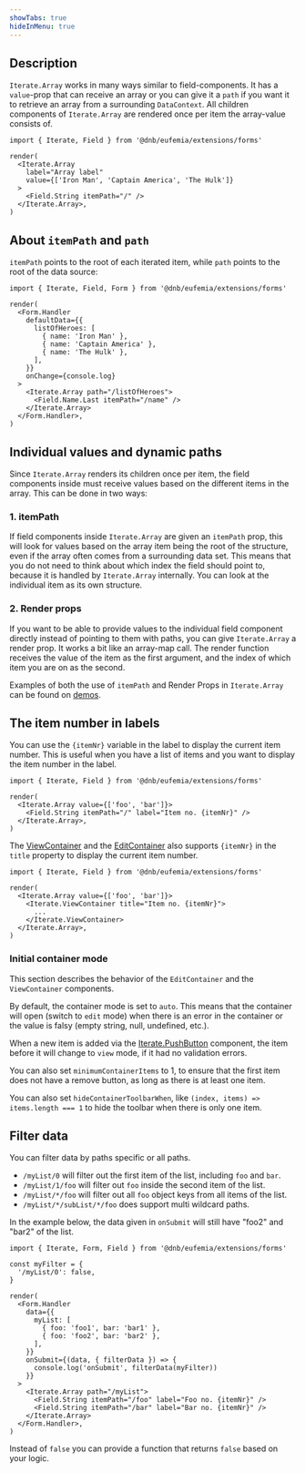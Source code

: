 ```yaml
---
showTabs: true
hideInMenu: true
---
```


## Description

`Iterate.Array` works in many ways similar to field-components. It has a `value`-prop that can receive an array or you can give it a `path` if you want it to retrieve an array from a surrounding `DataContext`. All children components of `Iterate.Array` are rendered once per item the array-value consists of.

```tsx
import { Iterate, Field } from '@dnb/eufemia/extensions/forms'

render(
  <Iterate.Array
    label="Array label"
    value={['Iron Man', 'Captain America', 'The Hulk']}
  >
    <Field.String itemPath="/" />
  </Iterate.Array>,
)
```

## About `itemPath` and `path`

`itemPath` points to the root of each iterated item, while `path`
points to the root of the data source:

```tsx
import { Iterate, Field, Form } from '@dnb/eufemia/extensions/forms'

render(
  <Form.Handler
    defaultData={{
      listOfHeroes: [
        { name: 'Iron Man' },
        { name: 'Captain America' },
        { name: 'The Hulk' },
      ],
    }}
    onChange={console.log}
  >
    <Iterate.Array path="/listOfHeroes">
      <Field.Name.Last itemPath="/name" />
    </Iterate.Array>
  </Form.Handler>,
)
```

## Individual values and dynamic paths

Since `Iterate.Array` renders its children once per item, the field components inside must receive values based on the different items in the array. This can be done in two ways:

### 1. itemPath

If field components inside `Iterate.Array` are given an `itemPath` prop, this will look for values based on the array item being the root of the structure, even if the array often comes from a surrounding data set. This means that you do not need to think about which index the field should point to, because it is handled by `Iterate.Array` internally. You can look at the individual item as its own structure.

### 2. Render props

If you want to be able to provide values to the individual field component directly instead of pointing to them with paths, you can give `Iterate.Array` a render prop. It works a bit like an array-map call. The render function receives the value of the item as the first argument, and the index of which item you are on as the second.

Examples of both the use of `itemPath` and Render Props in `Iterate.Array` can be found on [demos](/uilib/extensions/forms/Iterate/Array/demos).

## The item number in labels

You can use the `{itemNr}` variable in the label to display the current item number. This is useful when you have a list of items and you want to display the item number in the label.

```tsx
import { Iterate, Field } from '@dnb/eufemia/extensions/forms'

render(
  <Iterate.Array value={['foo', 'bar']}>
    <Field.String itemPath="/" label="Item no. {itemNr}" />
  </Iterate.Array>,
)
```

The [ViewContainer](/uilib/extensions/forms/Iterate/ViewContainer) and the [EditContainer](/uilib/extensions/forms/Iterate/EditContainer) also supports `{itemNr}` in the `title` property to display the current item number.

```tsx
import { Iterate, Field } from '@dnb/eufemia/extensions/forms'

render(
  <Iterate.Array value={['foo', 'bar']}>
    <Iterate.ViewContainer title="Item no. {itemNr}">
      ...
    </Iterate.ViewContainer>
  </Iterate.Array>,
)
```

### Initial container mode

This section describes the behavior of the `EditContainer` and the `ViewContainer` components.

By default, the container mode is set to `auto`. This means that the container will open (switch to `edit` mode) when there is an error in the container or the value is falsy (empty string, null, undefined, etc.).

When a new item is added via the [Iterate.PushButton](/uilib/extensions/forms/Iterate/PushButton/) component, the item before it will change to `view` mode, if it had no validation errors.

You can also set `minimumContainerItems` to 1, to ensure that the first item does not have a remove button, as long as there is at least one item.

You can also set `hideContainerToolbarWhen`, like `(index, items) => items.length === 1` to hide the toolbar when there is only one item.

## Filter data

You can filter data by paths specific or all paths.

- `/myList/0` will filter out the first item of the list, including `foo` and `bar`.
- `/myList/1/foo` will filter out `foo` inside the second item of the list.
- `/myList/*/foo` will filter out all `foo` object keys from all items of the list.
- `/myList/*/subList/*/foo` does support multi wildcard paths.

In the example below, the data given in `onSubmit` will still have "foo2" and "bar2" of the list.

```tsx
import { Iterate, Form, Field } from '@dnb/eufemia/extensions/forms'

const myFilter = {
  '/myList/0': false,
}

render(
  <Form.Handler
    data={{
      myList: [
        { foo: 'foo1', bar: 'bar1' },
        { foo: 'foo2', bar: 'bar2' },
      ],
    }}
    onSubmit={(data, { filterData }) => {
      console.log('onSubmit', filterData(myFilter))
    }}
  >
    <Iterate.Array path="/myList">
      <Field.String itemPath="/foo" label="Foo no. {itemNr}" />
      <Field.String itemPath="/bar" label="Bar no. {itemNr}" />
    </Iterate.Array>
  </Form.Handler>,
)
```

Instead of `false` you can provide a function that returns `false` based on your logic.

